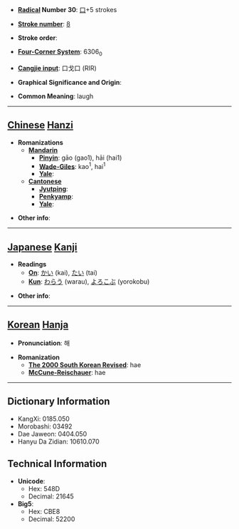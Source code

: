 * '''[[Wiktionary:Chinese radical index| Radical]] Number 30''': [[Wiktionary:Chinese radical index 口|口]]+5 strokes

* '''[[Wiktionary:Chinese total strokes index|Stroke number]]''': [[Wiktionary:Chinese total strokes index 8|8]]

* '''Stroke order''': 

* '''[[Wiktionary:Chinese four corner index|Four-Corner System]]''': 6306<sub>0</sub>

* '''[[Wiktionary:Chinese Cangjie index|Cangjie input]]''': 口戈口 (RIR)

* '''Graphical Significance and Origin''': 

* '''Common Meaning''': laugh

----

== [[Chinese]] [[Hanzi]] ==

* '''Romanizations'''
** '''[[Mandarin]]'''
*** '''[[Pinyin]]''': gāo (gao1), hāi (hai1)
*** '''[[Wade-Giles]]''': kao<sup>1</sup>, hai<sup>1</sup>
*** '''[[Yale]]''': 
** '''[[Cantonese]]'''
*** '''[[Jyutping]]''':
*** '''[[Penkyamp]]''': 
*** '''[[Yale]]''': 

* '''Other info''': 

----

== [[Japanese]] [[Kanji]] ==

* '''Readings'''
** '''[[On]]''': [[かい]] (kai), [[たい]] (tai)
** '''[[Kun]]''': [[わらう]] (warau), [[よろこぶ]] (yorokobu)

* '''Other info''':  

----

== [[Korean]] [[Hanja]] ==

* '''Pronunciation''': 해

* '''Romanization'''
** '''[[The 2000 South Korean Revised Romanization|The 2000 South Korean Revised]]''': hae
** '''[[McCune-Reischauer]]''': hae

----

== Dictionary Information ==

* KangXi: 0185.050
* Morobashi: 03492
* Dae Jaweon: 0404.050
* Hanyu Da Zidian: 10610.070

== Technical Information ==

* '''Unicode''':
** Hex: 548D
** Decimal: 21645
* '''Big5''':
** Hex: CBE8
** Decimal: 52200